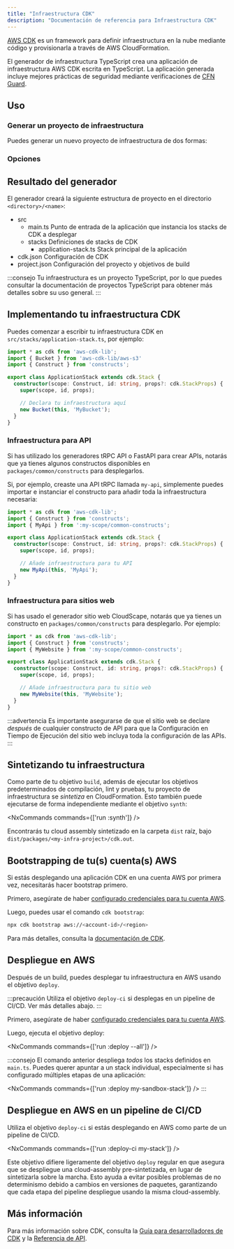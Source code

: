 ```yaml
---
title: "Infraestructura CDK"
description: "Documentación de referencia para Infraestructura CDK"
---
```





[AWS CDK](https://docs.aws.amazon.com/cdk/v2/guide/home.html) es un framework para definir infraestructura en la nube mediante código y provisionarla a través de AWS CloudFormation.

El generador de infraestructura TypeScript crea una aplicación de infraestructura AWS CDK escrita en TypeScript. La aplicación generada incluye mejores prácticas de seguridad mediante verificaciones de [CFN Guard](https://docs.aws.amazon.com/cfn-guard/latest/ug/what-is-guard.html).

## Uso

### Generar un proyecto de infraestructura

Puedes generar un nuevo proyecto de infraestructura de dos formas:

<RunGenerator generator="ts#infra" />

### Opciones

<GeneratorParameters generator="ts#infra" />

## Resultado del generador

El generador creará la siguiente estructura de proyecto en el directorio `<directory>/<name>`:

<FileTree>

  - src
    - main.ts Punto de entrada de la aplicación que instancia los stacks de CDK a desplegar
    - stacks Definiciones de stacks de CDK
      - application-stack.ts Stack principal de la aplicación
  - cdk.json Configuración de CDK
  - project.json Configuración del proyecto y objetivos de build

</FileTree>

:::consejo
Tu infraestructura es un proyecto TypeScript, por lo que puedes consultar la <Link path="guides/typescript-project">documentación de proyectos TypeScript</Link> para obtener más detalles sobre su uso general.
:::

## Implementando tu infraestructura CDK

Puedes comenzar a escribir tu infraestructura CDK en `src/stacks/application-stack.ts`, por ejemplo:

```ts title="src/stacks/application-stack.ts" {9-10}
import * as cdk from 'aws-cdk-lib';
import { Bucket } from 'aws-cdk-lib/aws-s3'
import { Construct } from 'constructs';

export class ApplicationStack extends cdk.Stack {
  constructor(scope: Construct, id: string, props?: cdk.StackProps) {
    super(scope, id, props);

    // Declara tu infraestructura aquí
    new Bucket(this, 'MyBucket');
  }
}
```

### Infraestructura para API

Si has utilizado los generadores <Link path="guides/trpc">tRPC API</Link> o <Link path="guides/fastapi">FastAPI</Link> para crear APIs, notarás que ya tienes algunos constructos disponibles en `packages/common/constructs` para desplegarlos.

Si, por ejemplo, creaste una API tRPC llamada `my-api`, simplemente puedes importar e instanciar el constructo para añadir toda la infraestructura necesaria:

```ts title="src/stacks/application-stack.ts" {3, 9-10}
import * as cdk from 'aws-cdk-lib';
import { Construct } from 'constructs';
import { MyApi } from ':my-scope/common-constructs';

export class ApplicationStack extends cdk.Stack {
  constructor(scope: Construct, id: string, props?: cdk.StackProps) {
    super(scope, id, props);

    // Añade infraestructura para tu API
    new MyApi(this, 'MyApi');
  }
}
```

### Infraestructura para sitios web

Si has usado el generador <Link path="guides/cloudscape-website">sitio web CloudScape</Link>, notarás que ya tienes un constructo en `packages/common/constructs` para desplegarlo. Por ejemplo:

```ts title="src/stacks/application-stack.ts" {3, 9-10}
import * as cdk from 'aws-cdk-lib';
import { Construct } from 'constructs';
import { MyWebsite } from ':my-scope/common-constructs';

export class ApplicationStack extends cdk.Stack {
  constructor(scope: Construct, id: string, props?: cdk.StackProps) {
    super(scope, id, props);

    // Añade infraestructura para tu sitio web
    new MyWebsite(this, 'MyWebsite');
  }
}
```

:::advertencia
Es importante asegurarse de que el sitio web se declare _después_ de cualquier constructo de API para que la <Link path="guides/cloudscape-website#runtime-configuration">Configuración en Tiempo de Ejecución</Link> del sitio web incluya toda la configuración de las APIs.
:::

## Sintetizando tu infraestructura

Como parte de tu objetivo `build`, además de ejecutar los <Link path="guides/typescript-project#building">objetivos predeterminados de compilación, lint y pruebas</Link>, tu proyecto de infraestructura se _sintetiza_ en CloudFormation. Esto también puede ejecutarse de forma independiente mediante el objetivo `synth`:

<NxCommands commands={['run <my-infra>:synth']} />

Encontrarás tu cloud assembly sintetizado en la carpeta `dist` raíz, bajo `dist/packages/<my-infra-project>/cdk.out`.

## Bootstrapping de tu(s) cuenta(s) AWS

Si estás desplegando una aplicación CDK en una cuenta AWS por primera vez, necesitarás hacer bootstrap primero.

Primero, asegúrate de haber [configurado credenciales para tu cuenta AWS](https://docs.aws.amazon.com/sdkref/latest/guide/access.html).

Luego, puedes usar el comando `cdk bootstrap`:

```bash
npx cdk bootstrap aws://<account-id>/<region>
```

Para más detalles, consulta la [documentación de CDK](https://docs.aws.amazon.com/cdk/v2/guide/bootstrapping-env.html).

## Despliegue en AWS

Después de un build, puedes desplegar tu infraestructura en AWS usando el objetivo `deploy`.

:::precaución
Utiliza el objetivo `deploy-ci` si desplegas en un pipeline de CI/CD. Ver más detalles abajo.
:::

Primero, asegúrate de haber [configurado credenciales para tu cuenta AWS](https://docs.aws.amazon.com/sdkref/latest/guide/access.html).

Luego, ejecuta el objetivo deploy:

<NxCommands commands={['run <my-infra>:deploy --all']} />

:::consejo
El comando anterior despliega _todos_ los stacks definidos en `main.ts`. Puedes querer apuntar a un stack individual, especialmente si has configurado múltiples etapas de una aplicación:

<NxCommands commands={['run <my-infra>:deploy my-sandbox-stack']} />
:::

## Despliegue en AWS en un pipeline de CI/CD

Utiliza el objetivo `deploy-ci` si estás desplegando en AWS como parte de un pipeline de CI/CD.

<NxCommands commands={['run <my-infra>:deploy-ci my-stack']} />

Este objetivo difiere ligeramente del objetivo `deploy` regular en que asegura que se despliegue una cloud-assembly pre-sintetizada, en lugar de sintetizarla sobre la marcha. Esto ayuda a evitar posibles problemas de no determinismo debido a cambios en versiones de paquetes, garantizando que cada etapa del pipeline despliegue usando la misma cloud-assembly.

## Más información

Para más información sobre CDK, consulta la [Guía para desarrolladores de CDK](https://docs.aws.amazon.com/cdk/v2/guide/core_concepts.html) y la [Referencia de API](https://docs.aws.amazon.com/cdk/api/v2/docs/aws-construct-library.html).